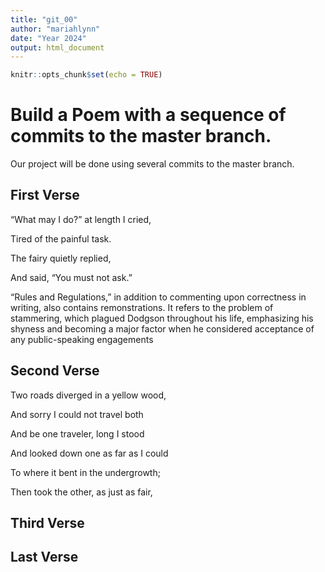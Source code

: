 ```yaml
---
title: "git_00"
author: "mariahlynn"
date: "Year 2024"
output: html_document
---
```


```r
knitr::opts_chunk$set(echo = TRUE)
```
# Build a Poem with a sequence of commits to the master branch.
Our project will be done using several commits to the master branch.
<!-- Do not modify or change any text in "!--" bracketed areas such as this --- these are instructions to
you, if you change any of this the git program will notice it and compromise your git merging strategy !-->

## First Verse 
<!--Put the first five lines of a poem by Lewis Carrol in this section!-->
“What may I do?” at length I cried,


Tired of the painful task.

The fairy quietly replied,


And said, “You must not ask.”
 
“Rules and Regulations,” in addition to commenting upon correctness in writing, also contains remonstrations. 
It refers to the problem of stammering, which plagued Dodgson throughout his life, emphasizing his shyness and becoming a major factor when he considered acceptance of any public-speaking engagements   


## Second Verse
<!--Put the first five lines of a poem by Robert Frost here!-->
Two roads diverged in a yellow wood,    

And sorry I could not travel both  

And be one traveler, long I stood  

And looked down one as far as I could  

To where it bent in the undergrowth; 
 

Then took the other, as just as fair,  

## Third Verse
<!--Put the first two verses of The Walrus and the Carpenter here!-->



## Last Verse
<!--Put a short poem of your choice 8-20 lines,here!-->



